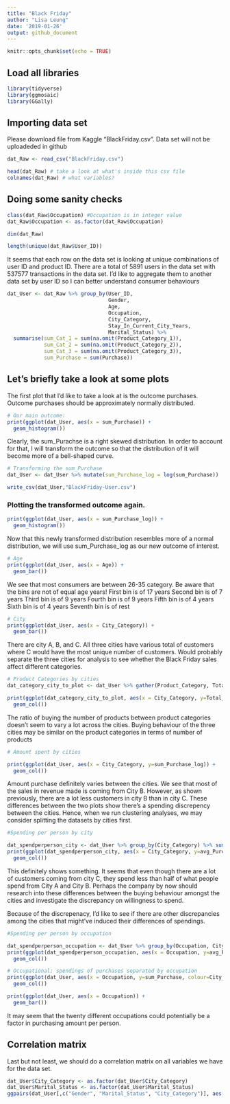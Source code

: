 ```yaml
---
title: "Black Friday"
author: "Lisa Leung"
date: '2019-01-26'
output: github_document
---
```


```r
knitr::opts_chunk$set(echo = TRUE)
```

## Load all libraries

```r
library(tidyverse)
library(ggmosaic)
library(GGally)
```
## Importing data set

Please download file from Kaggle "BlackFriday.csv". Data set will not be uploadeded in github
```r
dat_Raw <- read_csv("BlackFriday.csv")

head(dat_Raw) # take a look at what's inside this csv file
colnames(dat_Raw) # what variables?
```

## Doing some sanity checks
```r
class(dat_Raw$Occupation) #Occupation is in integer value
dat_Raw$Occupation <- as.factor(dat_Raw$Occupation)

dim(dat_Raw)

length(unique(dat_Raw$User_ID))
```
It seems that each row on the data set is looking at unique combinations of user ID and product ID. There are a total of 5891 users in the data set with 537577 transactions in the data set. I'd like to aggregate them to another data set by user ID so I can better understand consumer behaviours

```r
dat_User <- dat_Raw %>% group_by(User_ID, 
                                 Gender, 
                                 Age, 
                                 Occupation, 
                                 City_Category, 
                                 Stay_In_Current_City_Years, 
                                 Marital_Status) %>% 
  summarise(sum_Cat_1 = sum(na.omit(Product_Category_1)),
            sum_Cat_2 = sum(na.omit(Product_Category_2)),
            sum_Cat_3 = sum(na.omit(Product_Category_3)),
            sum_Purchase = sum(Purchase))

```

## Let's briefly take a look at some plots

The first plot that I'd like to take a look at is the outcome purchases. Outcome purchases should be approximately normally distributed.

```r
# Our main outcome: 
print(ggplot(dat_User, aes(x = sum_Purchase)) +
  geom_histogram())

```

Clearly, the sum_Purachse is a right skewed distribution. In order to account for that, I will transform the outcome so that the distribution of it will become more of a  bell-shaped curve. 
```r
# Transforming the sum_Purchase
dat_User <- dat_User %>% mutate(sum_Purchase_log = log(sum_Purchase))

write_csv(dat_User,"BlackFriday-User.csv")
```
### Plotting the transformed outcome again.
```r
print(ggplot(dat_User, aes(x = sum_Purchase_log)) +
  geom_histogram())
```

Now that this newly transformed distribution resembles more of a normal distribution, we will use sum_Purchase_log as our new outcome of interest.

```r
# Age
print(ggplot(dat_User, aes(x = Age)) +
  geom_bar())
```

We see that most consumers are between 26-35 category. Be aware that the bins are not of equal age years!
First bin is of 17 years
Second bin is of 7 years
Third bin is of 9 years
Fourth bin is of 9 years
Fifth bin is of 4 years
Sixth bin is of 4 years
Seventh bin is of rest

```r
# City
print(ggplot(dat_User, aes(x = City_Category)) +
  geom_bar())
```
There are city A, B, and C. All three cities have various total of customers where C would have the most unique number of customers. Would probably separate the three cities for analysis to see whether the Black Friday sales affect different categories.

```r
# Product Categories by cities
dat_category_city_to_plot <- dat_User %>% gather(Product_Category, Total_Products, sum_Cat_1:sum_Cat_3, factor_key=T) #converting to long format

print(ggplot(dat_category_city_to_plot, aes(x = City_Category, y=Total_Products, colour= Product_Category)) +
  geom_col())
```
The ratio of buying the number of products between product categories doesn't seem to vary a lot across the cities. Buying behaviour of the three cities may be similar on the product categories in terms of number of products

```r
# Amount spent by cities

print(ggplot(dat_User, aes(x = City_Category, y=sum_Purchase_log)) +
  geom_col())
```
Amount purchase definitely varies between the cities. We see that most of the sales in revenue made is coming from City B. However, as shown previously, there are a lot less customers in city B than in city C. These differences between the two plots show there's a spending discrepency between the cities. Hence, when we run clustering analyses, we may consider splitting the datasets by cities first.

```r
#Spending per person by city

dat_spendperperson_city <- dat_User %>% group_by(City_Category) %>% summarise(count_Pop = n(), all_Purchase = sum(na.omit(sum_Purchase))) %>% mutate(avg_PurchasePerPerson = all_Purchase/count_Pop) # taking summarized values on total sum of amount
print(ggplot(dat_spendperperson_city, aes(x = City_Category, y=avg_PurchasePerPerson)) +
  geom_col())

```

This definitely shows something. It seems that even though there are a lot of customers coming from city C, they spend less than half of what people spend from City A and City B. Perhaps the company by now should research into these differences between the buying behaviour amongst the cities and investigate the discrepancy on willingness to spend.

Because of the discrepenacy, I'd like to see if there are other discrepancies among the cities that might've induced their differences of spendings.

```r
#Spending per person by occupation

dat_spendperperson_occupation <- dat_User %>% group_by(Occupation, City_Category) %>% summarise(count_Pop = n(), all_Purchase = sum(na.omit(sum_Purchase))) %>% mutate(avg_PurchasePerPerson = all_Purchase/count_Pop) # taking summarized values on total sum of amount
print(ggplot(dat_spendperperson_occupation, aes(x = Occupation, y=avg_PurchasePerPerson)) +
  geom_col())

```
```r
# Occupational; spendings of purchases separated by occupation
print(ggplot(dat_User, aes(x = Occupation, y=sum_Purchase, colour=City_Category)) +
  geom_col())

print(ggplot(dat_User, aes(x = Occupation)) +
  geom_bar())
```

It may seem that the twenty different occupations could potentially be a factor in purchasing amount per person.

## Correlation matrix

Last but not least, we should do a correlation matrix on all variables we have for the data set.
```r
dat_User$City_Category <- as.factor(dat_User$City_Category)
dat_User$Marital_Status <- as.factor(dat_User$Marital_Status)
ggpairs(dat_User[,c("Gender", "Marital_Status", "City_Category")], aes(colour = City_Category, alpha = 0.4)) # ggplot couldn't plot a variable with too many categories - will look at other variables later.
```
